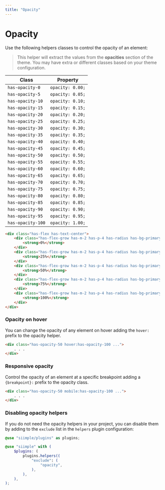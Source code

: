 ```yaml
---
title: "Opacity"
---
```


# Opacity

Use the following helpers classes to control the opacity of an element:

> This helper will extract the values from the **opacities** section of the theme. You may have extra or different classes based on your theme configuration.


| Class | Property |
|-------|----------|
| `has-opacity-0` | `opacity: 0.00;` |
| `has-opacity-5` | `opacity: 0.05;` |
| `has-opacity-10` | `opacity: 0.10;` |
| `has-opacity-15` | `opacity: 0.15;` |
| `has-opacity-20` | `opacity: 0.20;` |
| `has-opacity-25` | `opacity: 0.25;` |
| `has-opacity-30` | `opacity: 0.30;` |
| `has-opacity-35` | `opacity: 0.35;` |
| `has-opacity-40` | `opacity: 0.40;` |
| `has-opacity-45` | `opacity: 0.45;` |
| `has-opacity-50` | `opacity: 0.50;` |
| `has-opacity-55` | `opacity: 0.55;` |
| `has-opacity-60` | `opacity: 0.60;` |
| `has-opacity-65` | `opacity: 0.65;` |
| `has-opacity-70` | `opacity: 0.70;` |
| `has-opacity-75` | `opacity: 0.75;` |
| `has-opacity-80` | `opacity: 0.80;` |
| `has-opacity-85` | `opacity: 0.85;` |
| `has-opacity-90` | `opacity: 0.90;` |
| `has-opacity-95` | `opacity: 0.95;` |
| `has-opacity-100` | `opacity: 1.00;` |


```html live=true bg=blue-200 color=white
<div class="has-flex has-text-center">
    <div class="has-flex-grow has-m-2 has-p-4 has-radius has-bg-primary has-opacity-0">
        <strong>0%</strong>
    </div>
    <div class="has-flex-grow has-m-2 has-p-4 has-radius has-bg-primary has-opacity-25">
        <strong>25%</strong>
    </div>
    <div class="has-flex-grow has-m-2 has-p-4 has-radius has-bg-primary has-opacity-50">
        <strong>50%</strong>
    </div>
    <div class="has-flex-grow has-m-2 has-p-4 has-radius has-bg-primary has-opacity-75">
        <strong>75%</strong>
    </div>
    <div class="has-flex-grow has-m-2 has-p-4 has-radius has-bg-primary has-opacity-100">
        <strong>100%</strong>
    </div>
</div>
```

### Opacity on hover

You can change the opacity of any element on hover adding the `hover:` prefix to the opacity helper.

```html
<div class="has-opacity-50 hover:has-opacity-100 ...">
    . . .
</div>
```

### Responsive opacity

Control the opacity of an element at a specific breakpoint adding a `{breakpoint}:` prefix to the opacity class.

```html
<div class="has-opacity-50 mobile:has-opacity-100 ...">
    . . . 
</div>
```

### Disabling opacity helpers

If you do not need the opacity helpers in your project, you can disable them by adding to the `exclude` list in the `helpers` plugin configuration:

```scss
@use "siimple/plugins" as plugins;

@use "siimple" with (
    $plugins: (
        plugins.helpers((
            "exclude": (
                "opacity",
            ),
        ),
    ),
);
```
